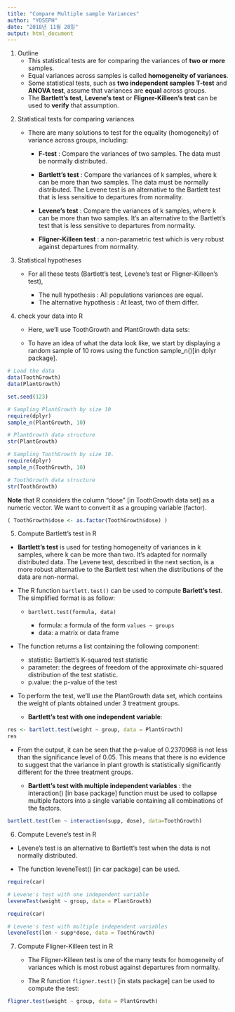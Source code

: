 ```yaml
---
title: "Compare Multiple sample Variances"
author: "YOSEPH"
date: "2018년 11월 28일"
output: html_document
---
```


1. Outline
    * This statistical tests are for comparing the variances of **two or more** samples. 
    * Equal variances across samples is called **homogeneity of variances**.
    * Some statistical tests, such as **two independent samples T-test** and **ANOVA test**, assume that variances are **equal** across groups. 
    * The **Bartlett’s test**, **Levene’s test** or **Fligner-Killeen’s test** can be used to **verify** that assumption.
<p/>

2. Statistical tests for comparing variances
    * There are many solutions to test for the equality (homogeneity) of variance across groups, including:

      * **F-test** : Compare the variances of two samples. The data must be normally distributed.

      * **Bartlett’s test** : Compare the variances of k samples, where k can be more than two samples. The data must be normally distributed. The Levene test is an alternative to the Bartlett test that is less sensitive to departures from normality.

      * **Levene’s test** : Compare the variances of k samples, where k can be more than two samples. It’s an alternative to the Bartlett’s test that is less sensitive to departures from normality.

      * **Fligner-Killeen test** : a non-parametric test which is very robust against departures from normality.
<p/>

3. Statistical hypotheses
    * For all these tests (Bartlett’s test, Levene’s test or Fligner-Killeen’s test),

        - The null hypothesis : All populations variances are equal.
        - The alternative hypothesis : At least, two of them differ.
<p/>

4. check your data into R
    * Here, we’ll use ToothGrowth and PlantGrowth data sets:
    
    * To have an idea of what the data look like, we start by displaying a random sample of 10 rows using the function sample_n()[in dplyr package].
    
```r

# Load the data
data(ToothGrowth)
data(PlantGrowth)

```

```r

set.seed(123)

# Sampling PlantGrowth by size 10
require(dplyr)
sample_n(PlantGrowth, 10)

```

```r
# PlantGrowth data structure
str(PlantGrowth)
```

```r
# Sampling ToothGrowth by size 10.
require(dplyr)
sample_n(ToothGrowth, 10)
```

```r
# ToothGrowth data structure
str(ToothGrowth)
```
  
  **Note** that R considers the column “dose” [in ToothGrowth data set] as a numeric vector. We want to convert it as a grouping variable (factor).

```r
( ToothGrowth$dose <- as.factor(ToothGrowth$dose) )
```
<p/>

5. Compute Bartlett’s test in R

  * **Bartlett’s test** is used for testing homogeneity of variances in k samples, where k can be more than two. It’s adapted for normally distributed data. The Levene test, described in the next section, is a more robust alternative to the Bartlett test when the distributions of the data are non-normal.
  
  * The R function `bartlett.test()` can be used to compute **Barlett’s test**. The simplified format is as follow:

    * `bartlett.test(formula, data)`
  
        - formula: a formula of the form `values ~ groups`
        - data: a matrix or data frame
<p/>

  * The function returns a list containing the following component:
    
    - statistic: Bartlett’s K-squared test statistic
    - parameter: the degrees of freedom of the approximate chi-squared                         distribution of the test statistic.
    - p.value: the p-value of the test
<p/>

  * To perform the test, we’ll use the PlantGrowth data set, which contains the weight of plants obtained under 3 treatment groups.
  
    - **Bartlett’s test with one independent variable**:
    
```r
res <- bartlett.test(weight ~ group, data = PlantGrowth)
res
```
  * From the output, it can be seen that the p-value of 0.2370968 is not less than the significance level of 0.05. This means that there is no evidence to suggest that the variance in plant growth is statistically significantly different for the three treatment groups.   
      
    - **Bartlett’s test with multiple independent variables** : 
      the interaction() [in base package] function must be used to collapse multiple factors into a single variable containing all combinations of the factors.
      
```r
bartlett.test(len ~ interaction(supp, dose), data=ToothGrowth)
```
<p/>

6. Compute Levene’s test in R
  * Levene’s test is an alternative to Bartlett’s test when the data is not normally distributed.
  
  * The function leveneTest() [in car package] can be used.
  
```r
require(car)

# Levene's test with one independent variable
leveneTest(weight ~ group, data = PlantGrowth)
```

```r
require(car)

# Levene's test with multiple independent variables
leveneTest(len ~ supp*dose, data = ToothGrowth)
```
<p/>

7. Compute Fligner-Killeen test in R
    * The Fligner-Killeen test is one of the many tests for homogeneity of variances which is most robust against departures from normality.
  
    * The R function `fligner.test()` [in stats package] can be used to compute the test:
  
```r
fligner.test(weight ~ group, data = PlantGrowth)
```
<p/>  
  

